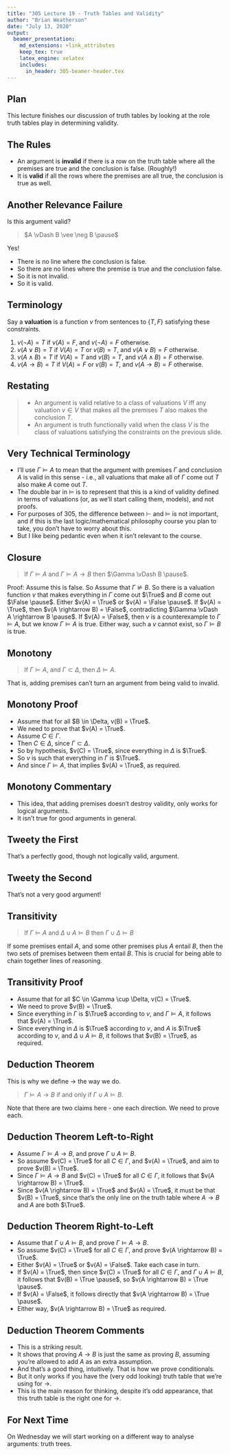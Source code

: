 ```yaml
---
title: "305 Lecture 19 - Truth Tables and Validity"
author: "Brian Weatherson"
date: "July 13, 2020"
output: 
  beamer_presentation:
    md_extensions: +link_attributes
    keep_tex: true
    latex_engine: xelatex
    includes:
      in_header: 305-beamer-header.tex
---
```


## Plan

This lecture finishes our discussion of truth tables by looking at the role truth tables play in determining validity.

## The Rules

- An argument is **invalid** if there is a row on the truth table where all the premises are true and the conclusion is false. (Roughly!)
- It is **valid** if all the rows where the premises are all true, the conclusion is true as well.

## Another Relevance Failure

Is this argument valid?

> $A \vDash B \vee \neg B \pause$

Yes! 

- There is no line where the conclusion is false.
- So there are no lines where the premise is true and the conclusion false.
- So it is not invalid.
- So it is valid.

## Terminology

Say a **valuation** is a function $v$ from sentences to $\{T, F\}$ satisfying these constraints.

1. $v(\neg A) = T$ if $v(A) = F$, and $v(\neg A) = F$ otherwise.
2. $v(A \vee B) = T$ if $V(A) = T$ or $v(B) = T$, and $v(A \vee B) = F$ otherwise.
3. $v(A \wedge B) = T$ if $V(A) = T$ and $v(B) = T$, and $v(A \wedge B) = F$ otherwise.
4. $v(A \rightarrow B) = T$ if $V(A) = F$ or $v(B) = T$, and $v(A \rightarrow B) = F$ otherwise.

## Restating

> - An argument is valid relative to a class of valuations $V$ iff any valuation $v \in V$ that makes all the premises $T$ also makes the conclusion $T$.
> - An argument is truth functionally valid when the class $V$ is the class of valuations satisfying the constraints on the previous slide.

## Very Technical Terminology

- I'll use $\Gamma \vDash A$ to mean that the argument with premises $\Gamma$ and conclusion $A$ is valid in this sense - i.e., all valuations that make all of $\Gamma$ come out $T$ also make $A$ come out $T$.
- The double bar in $\vDash$ is to represent that this is a kind of validity defined in terms of valuations (or, as we'll start calling them, models), and not proofs.
- For purposes of 305, the difference between $\vdash$ and $\vDash$ is not important, and if this is the last logic/mathematical philosophy course you plan to take, you don't have to worry about this.
- But I like being pedantic even when it isn't relevant to the course.

## Closure

> If $\Gamma \vDash A$ and $\Gamma \vDash A \rightarrow B$ then $\Gamma \vDash B \pause$.

Proof: Assume this is false. So Assume that $\Gamma \nvDash B$. So there is a valuation function $v$ that makes everything in $\Gamma$ come out $\True$ and $B$ come out $\False \pause$. Either $v(A) = \True$ or $v(A) = \False \pause$. If $v(A) = \True$, then $v(A \rightarrow B) = \False$, contradicting $\Gamma \vDash A \rightarrow B \pause$. If $v(A) = \False$, then $v$ is a counterexample to $\Gamma \vDash A$, but we know $\Gamma \vDash A$ is true. Either way, such a $v$ cannot exist, so $\Gamma \vDash B$ is true.

## Monotony

> If $\Gamma \vDash A$, and $\Gamma \subset \Delta$, then $\Delta \vDash A$.

That is, adding premises can't turn an argument from being valid to invalid.

## Monotony Proof

- Assume that for all $B \in \Delta, v(B) = \True$.
- We need to prove that $v(A) = \True$.\pause
- Assume $C \in \Gamma$.
- Then $C \in \Delta$, since $\Gamma \subset \Delta$.\pause
- So by hypothesis, $v(C) = \True$, since everything in $\Delta$ is $\True$.\pause
- So $v$ is such that everything in $\Gamma$ is $\True$.\pause
- And since $\Gamma \vDash A$, that implies $v(A) = \True$, as required.

## Monotony Commentary

- This idea, that adding premises doesn't destroy validity, only works for logical arguments.
- It isn't true for good arguments in general.

## Tweety the First

``
\DisplayArg{
\item Tweety is a bird.
}
{
Tweety flies.
}
\bigskip
``{=latex}

That's a perfectly good, though not logically valid, argument.

## Tweety the Second

``
\DisplayArg{
\item Tweety is a bird.
\item Tweety is black and white, lives in Antarctica, and lays large eggs.
}
{
Tweety flies.
}
\bigskip
``{=latex}

That's not a very good argument!

## Transitivity

> If $\Gamma \vDash A$ and $\Delta \cup A \vDash B$ then $\Gamma \cup \Delta \vDash B$

If some premises entail $A$, and some other premises plus $A$ entail $B$, then the two sets of premises between them entail $B$. \pause This is crucial for being able to chain together lines of reasoning.

## Transitivity Proof

- Assume that for all $C \in \Gamma \cup \Delta, v(C) = \True$.
- We need to prove $v(B) = \True$.\pause
- Since everything in $\Gamma$ is $\True$ according to $v$, and $\Gamma \vDash A$, it follows that $v(A) = \True$.\pause
- Since everything in $\Delta$ is $\True$ according to $v$, and $A$ is $\True$ according to $v$, and $\Delta \cup A \vDash B$, it follows that $v(B) = \True$, as required.

## Deduction Theorem

This is why we define $\rightarrow$ the way we do.

> $\Gamma \vDash A \rightarrow B$ if and only if $\Gamma \cup A \vDash B$.

Note that there are two claims here - one each direction. We need to prove each.

## Deduction Theorem Left-to-Right

- Assume $\Gamma \vDash A \rightarrow B$, and prove $\Gamma \cup A \vDash B$.
- So assume $v(C) = \True$ for all $C \in \Gamma$, and $v(A) = \True$, and aim to prove $v(B) = \True$.\pause
- Since $\Gamma \vDash A \rightarrow B$ and $v(C) = \True$ for all $C \in \Gamma$, it follows that $v(A \rightarrow B) = \True$.\pause
- Since $v(A \rightarrow B) = \True$ and $v(A) = \True$, it must be that $v(B) = \True$, since that's the only line on the truth table where $A \rightarrow B$ and $A$ are both $\True$.

## Deduction Theorem Right-to-Left

- Assume that $\Gamma \cup A \vDash B$, and prove $\Gamma \vDash A \rightarrow B$.
- So assume $v(C) = \True$ for all $C \in \Gamma$, and prove $v(A \rightarrow B) = \True$. \pause
- Either $v(A) = \True$ or $v(A) = \False$. Take each case in turn.\pause
- If $v(A) = \True$, then since $v(C) = \True$ for all $C \in \Gamma$, and $\Gamma \cup A \vDash B$, it follows that $v(B) = \True \pause$, so $v(A \rightarrow B) = \True \pause$.
- If $v(A) = \False$, it follows directly that $v(A \rightarrow B) = \True \pause$.
- Either way, $v(A \rightarrow B) = \True$ as required.

## Deduction Theorem Comments

- This is a striking result.
- It shows that proving $A \rightarrow B$ is just the same as proving $B$, assuming you're allowed to add $A$ as an extra assumption.
- And that's a good thing, intuitively. That is how we prove conditionals.
- But it only works if you have the (very odd looking) truth table that we're using for $\rightarrow$.
- This is the main reason for thinking, despite it's odd appearance, that this truth table is the right one for $\rightarrow$.

## For Next Time

On Wednesday we will start working on a different way to analyse arguments: truth trees.

